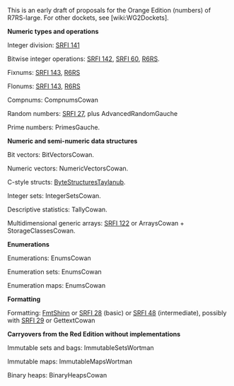 This is an early draft of proposals for the Orange Edition (numbers) of R7RS-large. For other dockets, see [wiki:WG2Dockets].

'''Numeric types and operations'''

Integer division: [[http://srfi.schemers.org/srfi-141/srfi-141.html|SRFI 141]]

Bitwise integer operations:  [[http://srfi.schemers.org/srfi-142/srfi-142.html|SRFI 142]], [[http://srfi.schemers.org/srfi-60/srfi-60.html|SRFI 60]], [[http://www.r6rs.org/final/html/r6rs-lib/r6rs-lib-Z-H-12.html#node_sec_11.4|R6RS]].

Fixnums:  [[http://srfi.schemers.org/srfi-143/srfi-143.html|SRFI 143]], [[http://www.r6rs.org/final/html/r6rs-lib/r6rs-lib-Z-H-12.html#node_sec_11.2|R6RS]]

Flonums:  [[http://srfi.schemers.org/srfi-143/srfi-143.html|SRFI 143]],
[[http://www.r6rs.org/final/html/r6rs-lib/r6rs-lib-Z-H-12.html#node_sec_11.3|R6RS]]

Compnums: CompnumsCowan

Random numbers: [[http://srfi.schemers.org/srfi-27/srfi-27.html|SRFI 27]], plus AdvancedRandomGauche

Prime numbers:  PrimesGauche.

'''Numeric and semi-numeric data structures'''

Bit vectors:  BitVectorsCowan.

Numeric vectors:  NumericVectorsCowan.

C-style structs:  [[https://github.com/TaylanUB/scheme-bytestructures|ByteStructuresTaylanub]].

Integer sets:  IntegerSetsCowan.

Descriptive statistics:  TallyCowan.

Multidimensional generic arrays: [[http://srfi.schemers.org/srfi-122/srfi-122.html|SRFI 122]] or ArraysCowan + StorageClassesCowan.

'''Enumerations'''

Enumerations:  EnumsCowan

Enumeration sets:  EnumsCowan

Enumeration maps:  EnumsCowan

'''Formatting'''

Formatting: [[http://synthcode.com/scheme/fmt/|FmtShinn]] or [[http://srfi.schemers.org/srfi-28/srfi-28.html|SRFI 28]] (basic) or [[http://srfi.schemers.org/srfi-48/srfi-48.html|SRFI 48]] (intermediate), possibly with [[http://srfi.schemers.org/srfi-29/srfi-29.html|SRFI 29]] or GettextCowan

'''Carryovers from the Red Edition without implementations'''

Immutable sets and bags:  ImmutableSetsWortman

Immutable maps: ImmutableMapsWortman

Binary heaps: BinaryHeapsCowan



